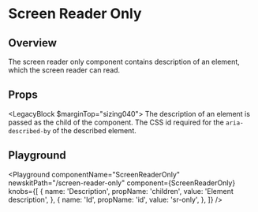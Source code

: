 


# Screen Reader Only

## Overview

The screen reader only component contains description of an element, which the screen reader can read.

## Props

<LegacyBlock $marginTop="sizing040">
  <Prop name="children" type="string" required>
    The description of an element is passed as the child of the component.
  </Prop>
  <Prop name="id" type="string" required>
    The CSS id required for the `aria-described-by` of the described element. 
  </Prop>
</LegacyBlock>

## Playground

<Playground
  componentName="ScreenReaderOnly"
  newskitPath="/screen-reader-only"
  component={ScreenReaderOnly}
  knobs={[
    {
      name: 'Description',
      propName: 'children',
      value: 'Element description',
    },
    {
      name: 'Id',
      propName: 'id',
      value: 'sr-only',
    },
  ]}
/> 
